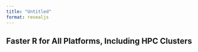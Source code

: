 ```yaml
---
title: "Untitled"
format: revealjs
---
```


## Faster R for All Platforms, Including HPC Clusters


